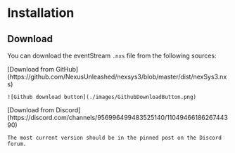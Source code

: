 
# Installation

## Download

You can download the eventStream `.nxs` file from the following sources:

<Tabs>
  <TabItem value="github" label="GitHub" default>
    [Download from
    GitHub](https://github.com/NexusUnleashed/nexsys3/blob/master/dist/nexSys3.nxs)

    ![Github download button](./images/GithubDownloadButton.png)

  </TabItem>
  <TabItem value="discord" label="Discord">
    [Download from
    Discord](https://discord.com/channels/956996499483525140/1104946618626744390)

    The most current version should be in the pinned post on the Discord forum.

  </TabItem>
</Tabs>
